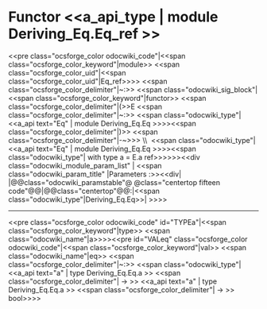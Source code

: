 =Functor <<a_api_type | module Deriving_Eq.Eq_ref >> =
<<pre class="ocsforge_color odocwiki_code"|<<span class="ocsforge_color_keyword"|module>> <<span class="ocsforge_color_uid"|<<span class="ocsforge_color_uid"|Eq_ref>>>> <<span class="ocsforge_color_delimiter"|~:>> <<span class="odocwiki_sig_block"|<<span class="ocsforge_color_keyword"|functor>> <<span class="ocsforge_color_delimiter"|(>>E <<span class="ocsforge_color_delimiter"|~:>> <<span class="odocwiki_type"|<<a_api text="Eq" | module Deriving_Eq.Eq >>>><<span class="ocsforge_color_delimiter"|)>> <<span class="ocsforge_color_delimiter"|-~>>> \\  <<span class="odocwiki_type"|<<a_api text="Eq" | module Deriving_Eq.Eq >>>><<span class="odocwiki_type"|  with type a = E.a ref>>>>>><<div class="odocwiki_module_param_list" | <<span class="odocwiki_param_title" |Parameters :>><<div|
|@@class="odocwiki_paramstable"@ @class="centertop fifteen code"@@{{{E}}}|@@class="centertop"@@:|<<span class="odocwiki_type"|Deriving_Eq.Eq>>|
>>>>

----
<<pre class="ocsforge_color odocwiki_code" id="TYPEa"|<<span class="ocsforge_color_keyword"|type>> <<span class="odocwiki_name"|a>>>><<pre id="VALeq" class="ocsforge_color odocwiki_code"|<<span class="ocsforge_color_keyword"|val>> <<span class="odocwiki_name"|eq>> <<span class="ocsforge_color_delimiter"|~:>> <<span class="odocwiki_type"|<<a_api text="a" | type Deriving_Eq.Eq.a >> <<span class="ocsforge_color_delimiter"| -> >> <<a_api text="a" | type Deriving_Eq.Eq.a >> <<span class="ocsforge_color_delimiter"| -> >> bool>>>>
